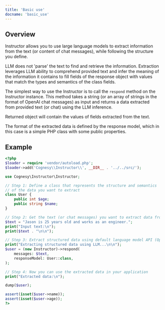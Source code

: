 ---
title: 'Basic use'
docname: 'basic_use'
---

## Overview

Instructor allows you to use large language models to extract information
from the text (or content of chat messages), while following the structure
you define.

LLM does not 'parse' the text to find and retrieve the information.
Extraction leverages LLM ability to comprehend provided text and infer
the meaning of the information it contains to fill fields of the
response object with values that match the types and semantics of the
class fields.

The simplest way to use the Instructor is to call the `respond` method
on the Instructor instance. This method takes a string (or an array of
strings in the format of OpenAI chat messages) as input and returns a
data extracted from provided text (or chat) using the LLM inference.

Returned object will contain the values of fields extracted from the text.

The format of the extracted data is defined by the response model, which
in this case is a simple PHP class with some public properties.

## Example

```php
<?php
$loader = require 'vendor/autoload.php';
$loader->add('Cognesy\\Instructor\\', __DIR__ . '../../src/');

use Cognesy\Instructor\Instructor;

// Step 1: Define a class that represents the structure and semantics
// of the data you want to extract
class User {
    public int $age;
    public string $name;
}

// Step 2: Get the text (or chat messages) you want to extract data from
$text = "Jason is 25 years old and works as an engineer.";
print("Input text:\n");
print($text . "\n\n");

// Step 3: Extract structured data using default language model API (OpenAI)
print("Extracting structured data using LLM...\n\n");
$user = (new Instructor)->respond(
    messages: $text,
    responseModel: User::class,
);

// Step 4: Now you can use the extracted data in your application
print("Extracted data:\n");

dump($user);

assert(isset($user->name));
assert(isset($user->age));
?>
```
